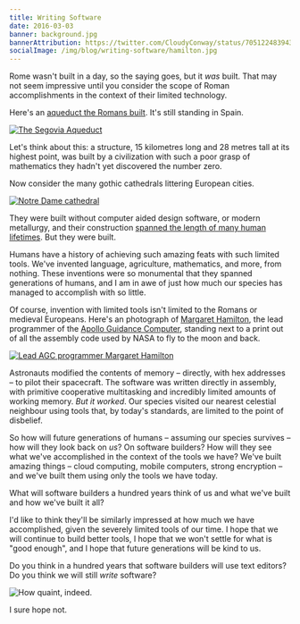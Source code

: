 ```yaml
---
title: Writing Software
date: 2016-03-03
banner: background.jpg
bannerAttribution: https://twitter.com/CloudyConway/status/705122483943432197
socialImage: /img/blog/writing-software/hamilton.jpg
---
```



Rome wasn't built in a day, so the saying goes, but it _was_ built. That may not seem impressive until you consider the scope of Roman accomplishments in the context of their limited technology. 


Here's an [aqueduct the Romans built](https://en.wikipedia.org/wiki/Aqueduct_of_Segovia). It's still standing in Spain. 

<Wide>

[![The Segovia Aqueduct](aqueduct.jpg)](https://commons.wikimedia.org/wiki/File:Roman_Aqueduct_Segovia_night_2012_Spain.jpg)

</Wide>

Let's think about this: a structure, 15 kilometres long and 28 metres tall at its highest point, was built by a civilization with such a poor grasp of mathematics they hadn't yet discovered the number zero. 

Now consider the many gothic cathedrals littering European cities.

<Wide>

[![Notre Dame cathedral](notredame.jpg)](https://en.wikipedia.org/wiki/File:Notre_Dame_dalla_Senna.jpg)

</Wide>

They were built without computer aided design software, or modern metallurgy, and their construction [spanned the length of many human lifetimes](https://en.wikipedia.org/wiki/Notre_Dame_de_Paris#Timeline_of_construction). But they were built.

Humans have a history of achieving such amazing feats with such limited tools. We've invented language, agriculture, mathematics, and more, from nothing. These inventions were so monumental that they spanned generations of humans, and I am in awe of just how much our species has managed to accomplish with so little.

Of course, invention with limited tools isn't limited to the Romans or medieval Europeans. Here's an photograph of [Margaret Hamilton](https://en.wikipedia.org/wiki/Margaret_Hamilton_(scientist)), the lead programmer of the [Apollo Guidance Computer](https://en.wikipedia.org/wiki/Apollo_Guidance_Computer), standing next to a print out of all the assembly code used by NASA to fly to the moon and back.

<Narrow>

[![Lead AGC programmer Margaret Hamilton](hamilton.jpg)](https://commons.wikimedia.org/wiki/File:Margaret_Hamilton.gif)

</Narrow>

Astronauts modified the contents of memory – directly, with hex addresses – to pilot their spacecraft. The software was written directly in assembly, with primitive cooperative multitasking and incredibly limited amounts of working memory. _But it worked_. Our species visited our nearest celestial neighbour using tools that, by today's standards, are limited to the point of disbelief.  

So how will future generations of humans – assuming our species survives – how will they look back on _us_? On software builders? How will they see what we've accomplished in the context of the tools we have? We've built amazing things – cloud computing, mobile computers, strong encryption – and we've built them using only the tools we have today.

What will software builders a hundred years think of us and what we've built and how we've built it all?

I'd like to think they'll be similarly impressed at how much we have accomplished, given the severely limited tools of our time. I hope that we will continue to build better tools, I hope that we won't settle for what is "good enough", and I hope that future generations will be kind to us.

Do you think in a hundred years that software builders will use text editors? Do you think we will still _write_ software?

<Wide>

![How quaint, indeed.](scotty.jpg)

</Wide>

I sure hope not.

  